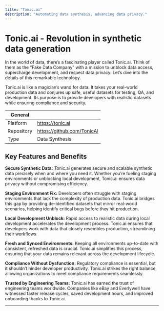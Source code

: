 ```yaml
---
title: "Tonic.ai"
description: "Automating data synthesis, advancing data privacy."
---
```


# Tonic.ai - Revolution in synthetic data generation

In the world of data, there’s a fascinating player called Tonic.ai. Think of them as the “Fake Data Company” with a mission to unblock data access, supercharge development, and respect data privacy. Let’s dive into the details of this remarkable technology.

Tonic.ai is like a magician’s wand for data. It takes your real-world production data and conjures up safe, useful datasets for testing, QA, and development. Its purpose is to provide developers with realistic datasets while ensuring compliance and security.

| General  |  |
| --- | --- |
| Platform | https://tonic.ai |
| Repository | https://github.com/TonicAI |
| Type | Data Synthesis |


## Key Features and Benefits

**Secure Synthetic Data:** Tonic.ai generates secure and scalable synthetic data precisely when and where you need it. Whether you’re fueling staging environments or unblocking local development, Tonic.ai ensures data privacy without compromising efficiency.

**Staging Environment Fix:** Developers often struggle with staging environments that lack the complexity of production data. Tonic.ai bridges this gap by providing de-identified datasets that mirror real-world scenarios, helping identify critical bugs before they hit production.

**Local Development Unblock:** Rapid access to realistic data during local development accelerates the development process. Tonic.ai ensures that developers work with data that closely resembles production, streamlining their workflows.

**Fresh and Synced Environments:** Keeping all environments up-to-date with consistent, refreshed data is crucial. Tonic.ai simplifies this process, ensuring that your data remains relevant across the development lifecycle.

**Compliance Without Dysfunction:** Regulatory compliance is essential, but it shouldn’t hinder developer productivity. Tonic.ai strikes the right balance, allowing organizations to meet compliance requirements seamlessly.

**Trusted by Engineering Teams:** Tonic.ai has earned the trust of engineering teams worldwide. Companies like eBay and Everlywell have witnessed faster release cycles, saved development hours, and improved onboarding thanks to Tonic.ai.


---
